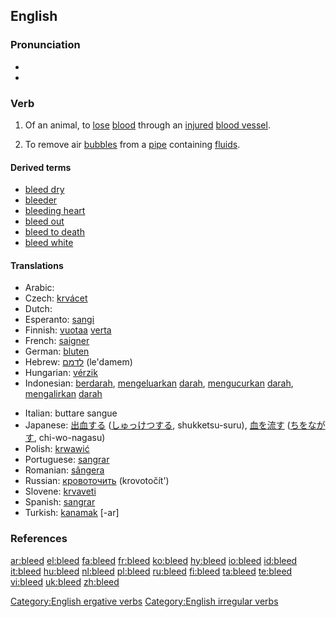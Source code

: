 ==English==

{{rfe|see references}}

===Pronunciation===
* {{IPA|/'bliːd/}}
* {{rhymes|iːd}}

===Verb===
{{en-verb|bleeds|bleeding|bled}}

# {{intransitive}} Of an animal, to [[lose]] [[blood]] through an [[injured]] [[blood vessel]].
# To remove air [[bubble]]s from a [[pipe]] containing [[fluid]]s.

====Derived terms====
* [[bleed dry]]
* [[bleeder]]
* [[bleeding heart]]
* [[bleed out]]
* [[bleed to death]]
* [[bleed white]]

====Translations====
{{trans-top|lose blood through an injured blood vessel}}
* Arabic: {{Arab|[[ينزف]]}}
* Czech: [[krvácet]]
* Dutch: {{t|nl|bloeden}}
* Esperanto: [[sangi]]
* Finnish: [[vuotaa]] [[veri|verta]]
* French: [[saigner]]
* German: [[bluten]]
* Hebrew: [[לדמם]] (le'damem)
* Hungarian: [[vérzik]]
* Indonesian: [[darah|berdarah]], [[keluar|mengeluarkan]] [[darah]], [[kucur|mengucurkan]] [[darah]], [[alir|mengalirkan]] [[darah]]
{{trans-mid}}
* Italian: buttare sangue
* Japanese: [[出血]]する ([[しゅっけつ]]する, shukketsu-suru), [[血]]を[[流す]] ([[ち]]を[[ながす]], chi-wo-nagasu)
* Polish: [[krwawić]]
* Portuguese: [[sangrar]]
* Romanian: [[sângera]]
* Russian: [[кровоточить]] (krovotočít')
* Slovene: [[krvaveti]]
* Spanish: [[sangrar]]
* Turkish: [[kanamak]] [-ar]
{{trans-bottom}}

{{trans-top|remove air bubbles from a pipe}}
{{trans-mid}}
{{trans-bottom}}

===References===
{{R:Century 1911}}
{{R:Webster 1913}}

[[Category:English ergative verbs]]
[[Category:English irregular verbs]]

[[ar:bleed]]
[[el:bleed]]
[[fa:bleed]]
[[fr:bleed]]
[[ko:bleed]]
[[hy:bleed]]
[[io:bleed]]
[[id:bleed]]
[[it:bleed]]
[[hu:bleed]]
[[nl:bleed]]
[[pl:bleed]]
[[ru:bleed]]
[[fi:bleed]]
[[ta:bleed]]
[[te:bleed]]
[[vi:bleed]]
[[uk:bleed]]
[[zh:bleed]]